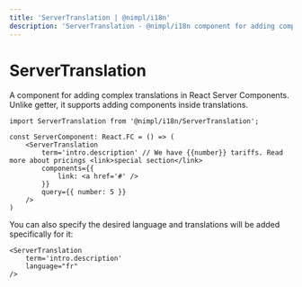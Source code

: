 ```yaml
---
title: 'ServerTranslation | @nimpl/i18n'
description: 'ServerTranslation - @nimpl/i18n component for adding complex translations in React Server Components'
---
```


# ServerTranslation

A component for adding complex translations in React Server Components. Unlike getter, it supports adding components inside translations.

```tsx
import ServerTranslation from '@nimpl/i18n/ServerTranslation';

const ServerComponent: React.FC = () => (
    <ServerTranslation
        term='intro.description' // We have {{number}} tariffs. Read more about pricings <link>special section</link>
        components={{
            link: <a href='#' />
        }}
        query={{ number: 5 }}
    />
)
```

You can also specify the desired language and translations will be added specifically for it:
```tsx
<ServerTranslation
    term='intro.description'
    language="fr"
/>
```